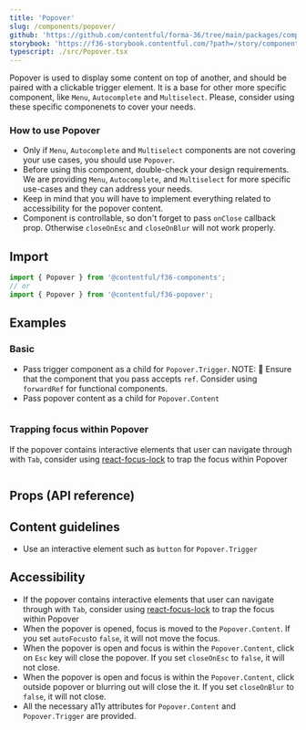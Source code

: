 ```yaml
---
title: 'Popover'
slug: /components/popover/
github: 'https://github.com/contentful/forma-36/tree/main/packages/components/popover'
storybook: 'https://f36-storybook.contentful.com/?path=/story/components-popover--basic'
typescript: ./src/Popover.tsx
---
```


Popover is used to display some content on top of another, and should be paired with a clickable trigger element.
It is a base for other more specific component, like `Menu`, `Autocomplete` and `Multiselect`. Please, consider using these specific componenets to cover your needs.

### How to use Popover

- Only if `Menu`, `Autocomplete` and `Multiselect` components are not covering your use cases, you should use `Popover`.
- Before using this component, double-check your design requirements. We are providing `Menu`, `Autocomplete`, and `Multiselect` for more specific use-cases and they can address your needs.
- Keep in mind that you will have to implement everything related to accessibility for the popover content.
- Component is controllable, so don't forget to pass `onClose` callback prop. Otherwise `closeOnEsc` and `closeOnBlur` will not work properly.

## Import

```jsx static=true
import { Popover } from '@contentful/f36-components';
// or
import { Popover } from '@contentful/f36-popover';
```

## Examples

### Basic

- Pass trigger component as a child for `Popover.Trigger`.
  NOTE: 🚨 Ensure that the component that you pass accepts `ref`. Consider using `forwardRef` for functional components.
- Pass popover content as a child for `Popover.Content`

```jsx file=examples/PopoverBasicExample.tsx

```

### Trapping focus within Popover

If the popover contains interactive elements that user can navigate through with `Tab`,
consider using [react-focus-lock](https://github.com/theKashey/react-focus-lock) to trap the focus within Popover

```jsx file=examples/PopoverFocusLockExample.tsx

```

## Props (API reference)

<PropsTable of="Popover" />

## Content guidelines

- Use an interactive element such as `button` for `Popover.Trigger`

## Accessibility

- If the popover contains interactive elements that user can navigate through with `Tab`, consider using [react-focus-lock](https://github.com/theKashey/react-focus-lock) to trap the focus within Popover
- When the popover is opened, focus is moved to the `Popover.Content`. If you set `autoFocus`to `false`, it will not move the focus.
- When the popover is open and focus is within the `Popover.Content`, click on `Esc` key will close the popover. If you set `closeOnEsc` to `false`, it will not close.
- When the popover is open and focus is within the `Popover.Content`, click outside popover or blurring out will close the it. If you set `closeOnBlur` to `false`, it will not close.
- All the necessary a11y attributes for `Popover.Content` and `Popover.Trigger` are provided.
